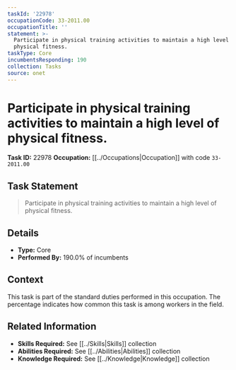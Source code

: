 ```yaml
---
taskId: '22978'
occupationCode: 33-2011.00
occupationTitle: ''
statement: >-
  Participate in physical training activities to maintain a high level of
  physical fitness.
taskType: Core
incumbentsResponding: 190
collection: Tasks
source: onet
---
```

# Participate in physical training activities to maintain a high level of physical fitness.

**Task ID:** 22978
**Occupation:** [[../Occupations|Occupation]] with code `33-2011.00`

## Task Statement

> Participate in physical training activities to maintain a high level of physical fitness.

## Details

- **Type:** Core
- **Performed By:** 190.0% of incumbents

## Context

This task is part of the standard duties performed in this occupation. The percentage indicates how common this task is among workers in the field.

## Related Information

- **Skills Required:** See [[../Skills|Skills]] collection
- **Abilities Required:** See [[../Abilities|Abilities]] collection
- **Knowledge Required:** See [[../Knowledge|Knowledge]] collection
